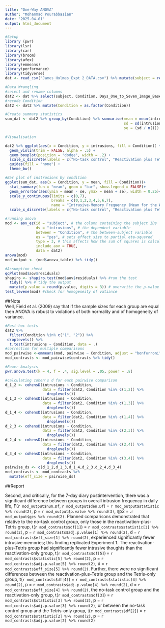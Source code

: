 ---
title: "One-Way ANOVA"
author: "Mohammad Pourabbasian"
date: "2025-04-01"
output: html_document
---

```{r}
#Setup
library (pwr)
library(lsr)
library(car)
library(broom)
library(afex)
library(emmeans)
library(performance)
library(tidyverse)
dat <- read_csv("James_Holmes_Expt 2_DATA.csv") %>% mutate(subject = row_number())
```
```{r}
#Data Wrangling
#select and rename columns
dat2 <- dat %>% select(subject, Condition, Days_One_to_Seven_Image_Based_Intrusions_in_Intrusion_Diary) %>% rename(intrusions = Days_One_to_Seven_Image_Based_Intrusions_in_Intrusion_Diary)
#recode Condition
dat2 <- dat2 %>% mutate(Condition = as.factor(Condition))
```

```{r}
#Create summary statistics
sum_dat <- dat2 %>% group_by(Condition) %>% summarise(mean = mean(intrusions),
                                                      sd = sd(intrusions),
                                                      se = (sd / n()))
```

```{r}
#Visualisation

dat2 %>% ggplot(aes(x = Condition, y = intrusions, fill = Condition)) + 
  geom_violin(trim = FALSE, alpha = .5) + 
  geom_boxplot(position = "dodge", width = .2) + 
  scale_x_discrete(labels = c("No-task control", "Reactivation plus Tetris", "Tetris only", "Reactivation only")) +
  guides(fill = "none") +
  theme_bw()
```

```{r}
#Bar plot of instrusions by condition
ggplot(sum_dat, aes(x = Condition, y = mean, fill = Condition))+
  stat_summary(fun = "mean", geom = "bar", show.legend = FALSE)+
  geom_errorbar(aes(ymin = mean - se, ymax = mean + se), width = 0.25)+
  scale_y_continuous(limits = c(0,7), 
                     breaks = c(0,1,2,3,4,5,6,7), 
                     name = "Intrusive-Memory Frequency (Mean for the Week")+
  scale_x_discrete(labels = c("No-task control", "Reactivation plus Tetris", "Tetris only", "Reactivation only"))
```
```{r}
#running anova
mod <- aov_ez(id = "subject", # the column containing the subject IDs
              dv = "intrusions", # the dependent variable
              between = "Condition", # the between-subject variable
              es = "pes", # sets effect size to partial eta-squared
              type = 3, # this affects how the sum of squares is calculated, set this to 3
              include_aov = TRUE,
              data = dat2)
anova(mod)
mod_output <- (mod$anova_table) %>% tidy()
```
```{r}
#Assumption check
qqPlot(mod$aov$residuals)
shapiro <- shapiro.test(mod$aov$residuals) %>% #run the test
  tidy() %>% # tidy the output
  mutate(p.value = round(p.value, digits = 3)) # overwrite the p-value with one rounded to 3 decimal places
test_levene(mod) #check for homogeneity of vatiance
```

##Note  
 Well, Field et al. (2009) say that if the sample sizes for each group are equal then ANOVA is robust to violations of both normality and of homogeneity of variance. 

```{r}
#Post-hoc tests
dat2 %>%
  filter(Condition %in% c("1", "2")) %>%
 droplevels() %>%
  t.test(intrusions ~ Condition, data = .)
#correction for multiple comparisons
mod_pairwise <-emmeans(mod, pairwise ~ Condition, adjust = "bonferroni")
mod_contrasts <- mod_pairwise$contrasts %>% tidy()
```

```{r}
#Power Analysis
pwr.anova.test(k = 4, f = .4, sig.level = .05, power = .8)
```
```{r}
#calculating cohen's d for each pairwise comparison
d_1_2 <- cohensD(intrusions ~ Condition, 
                 data = filter(dat2, Condition %in% c(1,2)) %>% 
                   droplevels())
d_1_3 <- cohensD(intrusions ~ Condition, 
                 data = filter(dat2, Condition %in% c(1,3)) %>%
                   droplevels()) 
d_1_4 <- cohensD(intrusions ~ Condition, 
                 data = filter(dat2, Condition %in% c(1,4)) %>%
                   droplevels())
d_2_3 <- cohensD(intrusions ~ Condition, 
                 data = filter(dat2, Condition %in% c(2,3)) %>% 
                   droplevels())
d_2_4 <- cohensD(intrusions ~ Condition, 
                 data = filter(dat2, Condition %in% c(2,4)) %>% 
                   droplevels())
d_3_4 <- cohensD(intrusions ~ Condition, 
                 data = filter(dat2, Condition %in% c(3,4)) %>%
                   droplevels())
pairwise_ds <- c(d_1_2,d_1_3,d_1_4,d_2_3,d_2_4,d_3_4)
mod_contrasts <- mod_contrasts %>%
  mutate(eff_size = pairwise_ds)
```

##Report  

Second, and critically, for the 7-day diary postintervention, there was a significant difference between groups in overall intrusion frequency in daily life, F(`r mod_output$num.Df`, `r mod_output$den.Df`) = `r mod_output$statistic %>% round(2)`, p = `r mod_output$p.value %>% round(3)`, ηp2 = .`r mod_output$ges %>% round(2)`. Planned comparisons demonstrated that relative to the no-task control group, only those in the reactivation-plus-Tetris group, t(`r mod_contrasts$df[1]`) = `r mod_contrasts$statistic[1] %>% round(2)`, p = `r mod_contrasts$adj.p.value[1] %>% round(2)`, d = `r mod_contrasts$eff_size[1] %>% round(2)`, experienced significantly fewer intrusive memories; this finding replicated Experiment 1. The reactivation-plus-Tetris group had significantly fewer intrusive thoughts than the reactivation-only group, t(`r mod_contrasts$df[5]`) = `r mod_contrasts$statistic[5] %>% round(2)`, p = `r mod_contrasts$adj.p.value[5] %>% round(2)`, d = `r mod_contrasts$eff_size[5] %>% round(2)`. Further, there were no significant differences between the reactivation-plus-Tetris group and the Tetris-only group, t(`r mod_contrasts$df[4]`) = `r mod_contrasts$statistic[4] %>% round(2)`, p = `r mod_contrasts$adj.p.value[4] %>% round(2)`, d = `r mod_contrasts$eff_size[4] %>% round(2)`, the no-task control group and the reactivation-only group, t(`r mod_contrasts$df[3]`) = `r mod_contrasts$statistic[3] %>% round(2)`, p = `r mod_contrasts$adj.p.value[3] %>% round(2)`, or between the no-task control group and the Tetris-only group, t(`r mod_contrasts$df[2]`) = `r mod_contrasts$statistic[2] %>% round(2)`, p = `r mod_contrasts$adj.p.value[2] %>% round(2)`



